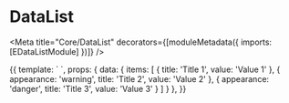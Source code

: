 

# DataList

<Meta title="Core/DataList" decorators={[moduleMetadata({ imports: [EDataListModule] })]} />

<Props of={EDataList} />

<Preview>
    <Story name="default" height="320px">
        {{
            template: `
                <e-datalist [data]="data"></e-datalist>
            `,
            props: {
                data: {
                    items: [
                        {
                            title: 'Title 1',
                            value: 'Value 1'
                        },
                        {
                            appearance: 'warning',
                            title: 'Title 2',
                            value: 'Value 2'
                        },
                        {
                            appearance: 'danger',
                            title: 'Title 3',
                            value: 'Value 3'
                        }
                    ]
                }
            },
        }}
    </Story>
</Preview>
